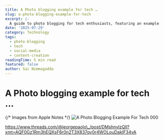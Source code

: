 ```yaml
---
title: A Photo blogging example for tech …
slug: a-photo-blogging-example-for-tech
excerpt: |-
  A guide to photo blogging for tech enthusiasts, featuring an example from Threads.com.
date: '2025-07-29'
category: Technology
tags:
  - photo-blogging
  - tech
  - social-media
  - content-creation
readingTime: 5 min read
featured: false
author: Sai Nimmagadda
---
```

# A Photo blogging example for tech …

{/* Images from Apple Notes */}
![A Photo Blogging Example For Tech 000](/images/articles/a-photo-blogging-example-for-tech-000.jpg)


https://www.threads.com/@jeorgepaolo\_/post/DMshnylzQIl?xmt=AQF0Gz1Rm3hEQXsF6r0n2T3X837qy0r4WOLouDakIF34vA
